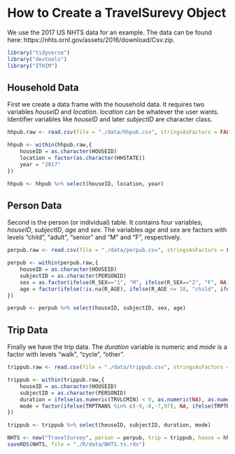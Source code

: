 # How to Create a TravelSurevy Object

We use the 2017 US NHTS data for an example.  The data can be found
here: https://nhts.ornl.gov/assets/2016/download/Csv.zip.

```r
library("tidyverse")
library("devtools")
library("ITHIM")
```
## Household Data

First we create a data frame with the household data.  It requires two
variables _houseID_ and _location_.  _location_ can be whatever the
user wants.  Identifier variables like _houseID_ and later _subjectID_
are character class.

```r
hhpub.raw <- read.csv(file = "./data/hhpub.csv", stringsAsFactors = FALSE)

hhpub <- within(hhpub.raw,{
    houseID = as.character(HOUSEID)
    location = factor(as.character(HHSTATE))
    year = "2017"
})

hhpub <- hhpub %>% select(houseID, location, year)
```

## Person Data

Second is the person (or individual) table.  It contains four
variables; _houseID_, _subjectID_, _age_ and _sex_.  The variables
_age_ and _sex_ are factors with levels "child", "adult", "senior" and
"M" and "F", respectively.

```r
perpub.raw <- read.csv(file = "./data/perpub.csv", stringsAsFactors = FALSE)

perpub <- within(perpub.raw,{
    houseID = as.character(HOUSEID)
    subjectID = as.character(PERSONID)
    sex = as.factor(ifelse(R_SEX=="1", "M", ifelse(R_SEX=="2", "F", NA)))
    age = factor(ifelse(!is.na(R_AGE), ifelse(R_AGE <= 18, "child", ifelse(R_AGE <= 65, "adult", "senior")), NA), levels = c("child","adult","senior"))
})

perpub <- perpub %>% select(houseID, subjectID, sex, age)
```

## Trip Data

Finally we have the trip data.  The _duration_ variable is numeric and
_mode_ is a factor with levels "walk", "cycle", "other".

```r
trippub.raw <- read.csv(file = "./data/trippub.csv", stringsAsFactors = FALSE)

trippub <- within(trippub.raw,{
    houseID = as.character(HOUSEID)
    subjectID = as.character(PERSONID)
    duration = ifelse(as.numeric(TRVLCMIN) < 0, as.numeric(NA), as.numeric(TRVLCMIN))
    mode = factor(ifelse(TRPTRANS %in% c(-9,-8,-7,97), NA, ifelse(TRPTRANS == 1, "walk", ifelse(TRPTRANS == 2, "cycle", "other"))), levels = c("walk","cycle","other"))
})

trippub <- trippub %>% select(houseID, subjectID, duration, mode)
```

```r
NHTS <- new("TravelSurvey", person = perpub, trip = trippub, house = hhpub)
saveRDS(NHTS, file = "./R/data/NHTS.ts.rds")
```
